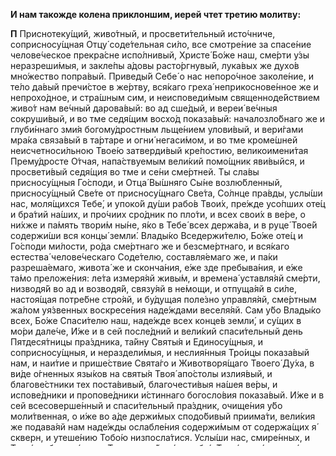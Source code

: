 **И нам такожде колена приклоншим, иерей чтет третию молитву:**

**П** Приснотеку́щий, живо́тный, и просвети́тельный исто́чниче, соприсносу́щная Отцу́ соде́тельная си́ло, все смотре́ние за спасе́ние челове́ческое прекра́сне испо́лнивый, Христе́ Бо́же наш, сме́рти у́зы неразреши́мыя, и закле́пы а́довы расто́ргнувый, лука́вых же духо́в мно́жество попра́вый. Приведы́й Себе́ о нас непоро́чное заколе́ние, и те́ло да́вый пречи́стое в же́ртву, вся́каго греха́ неприкоснове́нное же и непрохо́дное, и стра́шным сим, и неисповеди́мым священноде́йствием живо́т нам ве́чный дарова́вый: во ад сше́дый, и вереи́ ве́чныя сокруши́вый, и во тме седя́щим восхо́д показа́вый: началозло́бнаго же и глуби́ннаго зми́я богому́дростным льще́нием улови́вый, и вери́гами мра́ка связа́вый в та́ртаре и огни́ негаси́мом, и во тме кроме́шней неисчетноси́льною Твое́ю затверди́вый кре́постию, великоимени́тая Прему́дросте О́тчая, напа́ствуемым вели́кий помо́щник яви́выйся, и просвети́вый седя́щия во тме и се́ни сме́ртней. Ты сла́вы присносу́щныя Го́споди, и Отца́ Вы́шняго Сы́не возлю́бленный, присносу́щный Све́те от присносу́щнаго Све́та, Со́лнце пра́вды, услы́ши нас, моля́щихся Тебе́, и упоко́й ду́ши рабо́в Твои́х, пре́жде усо́пших оте́ц и бра́тий на́ших, и про́чиих сро́дник по пло́ти, и всех свои́х в ве́ре, о ни́хже и па́мять твори́м ны́не, я́ко в Тебе́ всех держа́ва, и в руце́ Твое́й содержи́ши вся концы́ земли́. Влады́ко Вседержи́телю, Бо́же оте́ц и Го́споди ми́лости, ро́да сме́ртнаго же и безсме́ртнаго, и вся́каго естества́ челове́ческаго Соде́телю, составля́емаго же, и па́ки разреша́емаго, живота́ же и сконча́ния, е́же зде пребыва́ния, и е́же та́мо преложе́ния: ле́та измеря́яй живы́м, и времена́ уставля́яй сме́рти, низводя́й во ад и возводя́й, связу́яй в не́мощи, и отпуща́яй в си́ле, настоя́щая потре́бне стро́яй, и бу́дущая поле́зно управля́яй, сме́ртным жа́лом уя́звенных воскресе́ния наде́ждами веселя́яй. Сам у́бо Влады́ко всех, Бо́же Спаси́телю наш, наде́жде всех конце́в земли́, и су́щих в мо́ри дале́че, И́же и в сей после́дний и вели́кий спаси́тельный день Пятдеся́тницы пра́здника, та́йну Святы́я и Единосу́щныя, и соприсносу́щныя, и нераздели́мыя, и неслия́нныя Тро́ицы показа́вый нам, и наи́тие и прише́ствие Свята́го и Животворя́щаго Твоего́ Ду́ха, в ви́де о́гненных язы́ков на святы́я Твоя́ апо́столы излия́вый, и благове́стники тех поста́вивый, благочести́выя на́шея ве́ры, и испове́дники и пропове́дники и́стиннаго богосло́вия показа́вый. И́же и в сей всесоверше́нный и спаси́тельный пра́здник, очище́ния у́бо моли́твенная, о и́же во а́де держи́мых сподо́бивый приима́ти, вели́кия же подава́яй нам наде́жды ослабле́ния содержи́мым от содержа́щих я́ скверн, и утеше́нию Тобо́ю низпосла́тися. Услы́ши нас, смире́нных, и Твои́х раб моля́щихся Ти, и упоко́й ду́ши рабо́в Твои́х, пре́жде усо́пших, на ме́сте све́тле, на ме́сте зла́чне, на ме́сте прохлажде́ния: отону́дуже отбеже́ вся́кая боле́знь, печа́ль и воздыха́ние и учини́ ду́хи их в селе́ниях пра́ведных, и ми́ра и ослабле́ния сподо́би их: я́ко не ме́ртвии восхва́лят Тя, Го́споди, ниже́ су́щии во а́де испове́дание дерзну́т принести́ Тебе́, но мы, живи́и, благослови́м Тя и мо́лим, и очисти́тельныя моли́твы и же́ртвы прино́сим Тебе́ о душа́х их.
